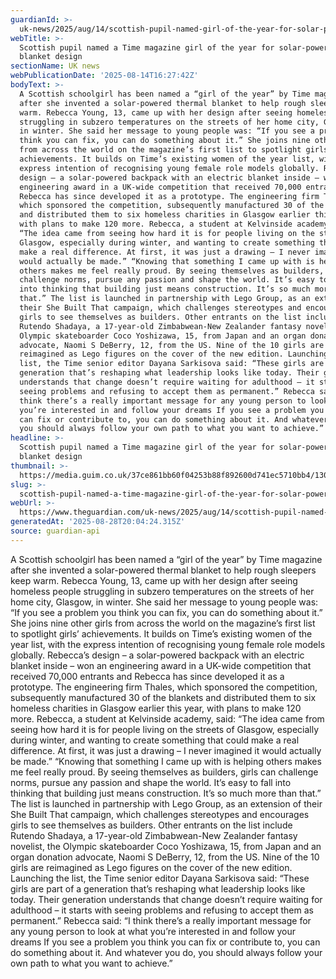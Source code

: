 ```yaml
---
guardianId: >-
  uk-news/2025/aug/14/scottish-pupil-named-girl-of-the-year-for-solar-powered-blanket-design
webTitle: >-
  Scottish pupil named a Time magazine girl of the year for solar-powered
  blanket design
sectionName: UK news
webPublicationDate: '2025-08-14T16:27:42Z'
bodyText: >-
  A Scottish schoolgirl has been named a “girl of the year” by Time magazine
  after she invented a solar-powered thermal blanket to help rough sleepers keep
  warm. Rebecca Young, 13, came up with her design after seeing homeless people
  struggling in subzero temperatures on the streets of her home city, Glasgow,
  in winter. She said her message to young people was: “If you see a problem you
  think you can fix, you can do something about it.” She joins nine other girls
  from across the world on the magazine’s first list to spotlight girls’
  achievements. It builds on Time’s existing women of the year list, with the
  express intention of recognising young female role models globally. Rebecca’s
  design – a solar-powered backpack with an electric blanket inside – won an
  engineering award in a UK-wide competition that received 70,000 entrants and
  Rebecca has since developed it as a prototype. The engineering firm Thales,
  which sponsored the competition, subsequently manufactured 30 of the blankets
  and distributed them to six homeless charities in Glasgow earlier this year,
  with plans to make 120 more. Rebecca, a student at Kelvinside academy, said:
  “The idea came from seeing how hard it is for people living on the streets of
  Glasgow, especially during winter, and wanting to create something that could
  make a real difference. At first, it was just a drawing – I never imagined it
  would actually be made.” “Knowing that something I came up with is helping
  others makes me feel really proud. By seeing themselves as builders, girls can
  challenge norms, pursue any passion and shape the world. It’s easy to fall
  into thinking that building just means construction. It’s so much more than
  that.” The list is launched in partnership with Lego Group, as an extension of
  their She Built That campaign, which challenges stereotypes and encourages
  girls to see themselves as builders. Other entrants on the list include
  Rutendo Shadaya, a 17-year-old Zimbabwean-New Zealander fantasy novelist, the
  Olympic skateboarder Coco Yoshizawa, 15, from Japan and an organ donation
  advocate, Naomi S DeBerry, 12, from the US. Nine of the 10 girls are
  reimagined as Lego figures on the cover of the new edition. Launching the
  list, the Time senior editor Dayana Sarkisova said: “These girls are part of a
  generation that’s reshaping what leadership looks like today. Their generation
  understands that change doesn’t require waiting for adulthood – it starts with
  seeing problems and refusing to accept them as permanent.” Rebecca said: “I
  think there’s a really important message for any young person to look at what
  you’re interested in and follow your dreams If you see a problem you think you
  can fix or contribute to, you can do something about it. And whatever you do,
  you should always follow your own path to what you want to achieve.”
headline: >-
  Scottish pupil named a Time magazine girl of the year for solar-powered
  blanket design
thumbnail: >-
  https://media.guim.co.uk/37ce861bb60f04253b88f892600d741ec5710bb4/1309_0_3377_2704/500.jpg
slug: >-
  scottish-pupil-named-a-time-magazine-girl-of-the-year-for-solar-powered-blanket-design
webUrl: >-
  https://www.theguardian.com/uk-news/2025/aug/14/scottish-pupil-named-girl-of-the-year-for-solar-powered-blanket-design
generatedAt: '2025-08-28T20:04:24.315Z'
source: guardian-api
---
```

A Scottish schoolgirl has been named a “girl of the year” by Time magazine after she invented a solar-powered thermal blanket to help rough sleepers keep warm. Rebecca Young, 13, came up with her design after seeing homeless people struggling in subzero temperatures on the streets of her home city, Glasgow, in winter. She said her message to young people was: “If you see a problem you think you can fix, you can do something about it.” She joins nine other girls from across the world on the magazine’s first list to spotlight girls’ achievements. It builds on Time’s existing women of the year list, with the express intention of recognising young female role models globally. Rebecca’s design – a solar-powered backpack with an electric blanket inside – won an engineering award in a UK-wide competition that received 70,000 entrants and Rebecca has since developed it as a prototype. The engineering firm Thales, which sponsored the competition, subsequently manufactured 30 of the blankets and distributed them to six homeless charities in Glasgow earlier this year, with plans to make 120 more. Rebecca, a student at Kelvinside academy, said: “The idea came from seeing how hard it is for people living on the streets of Glasgow, especially during winter, and wanting to create something that could make a real difference. At first, it was just a drawing – I never imagined it would actually be made.” “Knowing that something I came up with is helping others makes me feel really proud. By seeing themselves as builders, girls can challenge norms, pursue any passion and shape the world. It’s easy to fall into thinking that building just means construction. It’s so much more than that.” The list is launched in partnership with Lego Group, as an extension of their She Built That campaign, which challenges stereotypes and encourages girls to see themselves as builders. Other entrants on the list include Rutendo Shadaya, a 17-year-old Zimbabwean-New Zealander fantasy novelist, the Olympic skateboarder Coco Yoshizawa, 15, from Japan and an organ donation advocate, Naomi S DeBerry, 12, from the US. Nine of the 10 girls are reimagined as Lego figures on the cover of the new edition. Launching the list, the Time senior editor Dayana Sarkisova said: “These girls are part of a generation that’s reshaping what leadership looks like today. Their generation understands that change doesn’t require waiting for adulthood – it starts with seeing problems and refusing to accept them as permanent.” Rebecca said: “I think there’s a really important message for any young person to look at what you’re interested in and follow your dreams If you see a problem you think you can fix or contribute to, you can do something about it. And whatever you do, you should always follow your own path to what you want to achieve.”
